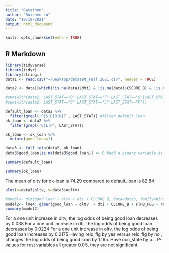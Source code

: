 ```yaml
---
title: "Datathon"
author: "Ruichen Lu"
date: "10/10/2021"
output: html_document
---
```


```r
knitr::opts_chunk$set(echo = TRUE)
```

## R Markdown



```r
library(tidyverse)
library(tidyr)
library(stringi)
data1 <- read.csv("~/Desktop/dataset_Fall 2021.csv", header = TRUE)
```


```r
data2 <- data1[which(!is.na(data1$dti) & !is.na(data1$CSCORE_B) & !is.na(data1$CSCORE_C) & !is.na(data1$FTHB_FLG) & !is.na(data1$LAST_RT) & !is.na(data1$num_bo)), ] #remove NA

#sum(with(data2, LAST_STAT=="D"|LAST_STAT=="F"|LAST_STAT=="S"|LAST_STAT=="R"|LAST_STAT=="N"|LAST_STAT=="T"))
#sum(with(data2, LAST_STAT=="C"|LAST_STAT=="L"|LAST_STAT=="P"))

default_loan <- data2 %>%
  filter(grepl('F|S|D|R|N|T', LAST_STAT)) #filter default loan
ok_loan <- data2 %>%
  filter(grepl('C|L|P', LAST_STAT)) 

ok_loan <- ok_loan %>%
  mutate(good_loan=1)

data3 <- full_join(data2, ok_loan)
data3$good_loan[is.na(data3$good_loan)] <- 0 #add a binary variable as the response

```

```r
summary(default_loan)
```


```r
summary(ok_loan)
```

The mean of oltv for ok-loan is 74.29 compared to default_loan is 82.84

```r
plot(x=data3$oltv, y=data3$ocltv)
```


```r
#model<- glm(good_loan ~ oltv + dti + CSCORE_B, data=data3, family=binomial(link="logit"))
model2<- lme4::glmer(good_loan ~ oltv  + dti + CSCORE_B + FTHB_FLG + relo_flg + occ_stat + NUM_UNIT + (1|msa), data=data3,family=binomial(link="logit")) #too much correlation for oltv,ocltv and CSCORE_B,CSCORE_C
summary(model2)
```

For a one unit increase in oltv, the log odds of being good loan decreases by 0.038
For a one unit increase in dti, the log odds of being good loan decreases by 0.0224
For a one unit increase in oltv, the log odds of being good loan increases by 0.0175
Having relo_flg by yes versus relo_flg by no , changes the log odds of being good loan by 1.165.
Have occ_state by p...
P-values for rest variables all greater 0.05, they are not significant.
